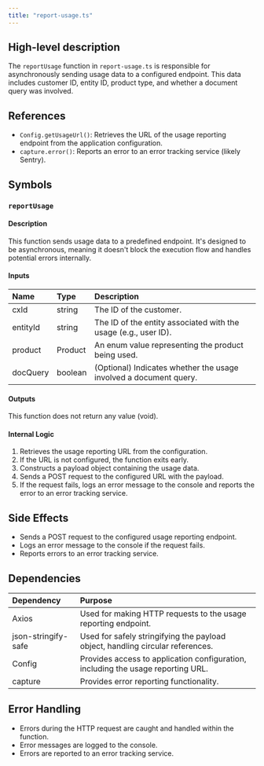 ```yaml
---
title: "report-usage.ts"
---
```


## High-level description
The `reportUsage` function in `report-usage.ts` is responsible for asynchronously sending usage data to a configured endpoint. This data includes customer ID, entity ID, product type, and whether a document query was involved.

## References
- `Config.getUsageUrl()`: Retrieves the URL of the usage reporting endpoint from the application configuration.
- `capture.error()`: Reports an error to an error tracking service (likely Sentry).

## Symbols

### `reportUsage`
#### Description
This function sends usage data to a predefined endpoint. It's designed to be asynchronous, meaning it doesn't block the execution flow and handles potential errors internally.

#### Inputs
| Name | Type | Description |
|:-----|:-----|:------------|
| cxId | string | The ID of the customer. |
| entityId | string | The ID of the entity associated with the usage (e.g., user ID). |
| product | Product | An enum value representing the product being used. |
| docQuery | boolean | (Optional) Indicates whether the usage involved a document query. |

#### Outputs
This function does not return any value (void).

#### Internal Logic
1. Retrieves the usage reporting URL from the configuration.
2. If the URL is not configured, the function exits early.
3. Constructs a payload object containing the usage data.
4. Sends a POST request to the configured URL with the payload.
5. If the request fails, logs an error message to the console and reports the error to an error tracking service.

## Side Effects
- Sends a POST request to the configured usage reporting endpoint.
- Logs an error message to the console if the request fails.
- Reports errors to an error tracking service.

## Dependencies
| Dependency | Purpose |
|:-----------|:--------|
| Axios | Used for making HTTP requests to the usage reporting endpoint. |
| json-stringify-safe | Used for safely stringifying the payload object, handling circular references. |
| Config | Provides access to application configuration, including the usage reporting URL. |
| capture | Provides error reporting functionality. |

## Error Handling
- Errors during the HTTP request are caught and handled within the function.
- Error messages are logged to the console.
- Errors are reported to an error tracking service.
